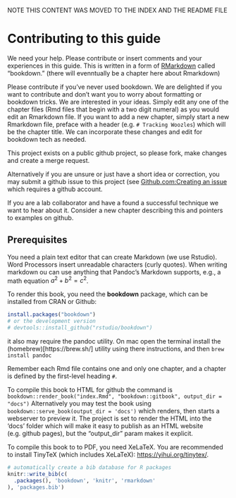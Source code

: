 NOTE THIS CONTENT WAS MOVED TO THE INDEX AND THE README FILE

# Contributing to this guide

We need your help.  Please contribute or insert comments and your experiences in this guide.  This is written in a form of [RMarkdown](https://r4ds.had.co.nz/r-markdown.html) called "bookdown."  (there will evenntually be a chapter here about Rmarkdown)

Please contribute if you've never used bookdown.  We are delighted if you want to contribute and don't want you to worry about formatting or bookdown tricks.   We are interested in your ideas.   Simply edit any one of the chapter files (Rmd files that begin with a two digit numeral) as you would edit an Rmarkdown file.   If you want to add a new chapter, simply start a new Rmarkdown file, preface with a header  (e.g. `# Tracking Woozles`) which will be the chapter title.   We can incorporate these changes and edit for bookdown tech as needed.   

This project exists on a public github project, so please fork, make changes and create a merge request.  

Alternatively if you are unsure or just have a short idea or correction, you may submit a github issue to this project (see [Github.com:Creating an issue](https://help.github.com/en/github/managing-your-work-on-github/creating-an-issue) which requires a github account.   

If you are a lab collaborator and have a found a successful technique we want to hear about it.   Consider a new chapter describing this and pointers to examples on github.  

## Prerequisites

You need a plain text editor that can create Markdown (we use Rstudio).  Word Processors insert unreadable characters (curly quotes).  When writing markdown ou can use anything that Pandoc's Markdown supports, e.g., a math equation $a^2 + b^2 = c^2$.

To render this book, you need the **bookdown** package, which can be installed from CRAN or Github:

```r
install.packages("bookdown")
# or the development version
# devtools::install_github("rstudio/bookdown")
```

it also may require the pandoc utility.  On mac open the terminal install the (homebrew)[https://brew.sh/] utility using there instructions,  and then  `brew install pandoc`


Remember each Rmd file contains one and only one chapter, and a chapter is defined by the first-level heading `#`.

To compile this book to HTML for github the command is ` bookdown::render_book("index.Rmd", "bookdown::gitbook", output_dir = "docs")`   Alternatively you may test the book using  `bookdown::serve_book(output_dir = 'docs')` which renders, then starts a webserver to preview it.  The project is set to render the HTML into the 'docs' folder which will make it easy to publish as an HTML website (e.g. github pages), but the "output_dir" param makes it explicit. 

To compile this book to to PDF, you need XeLaTeX. You are recommended to install TinyTeX (which includes XeLaTeX): <https://yihui.org/tinytex/>.

```r
# automatically create a bib database for R packages
knitr::write_bib(c(
  .packages(), 'bookdown', 'knitr', 'rmarkdown'
), 'packages.bib')
```
